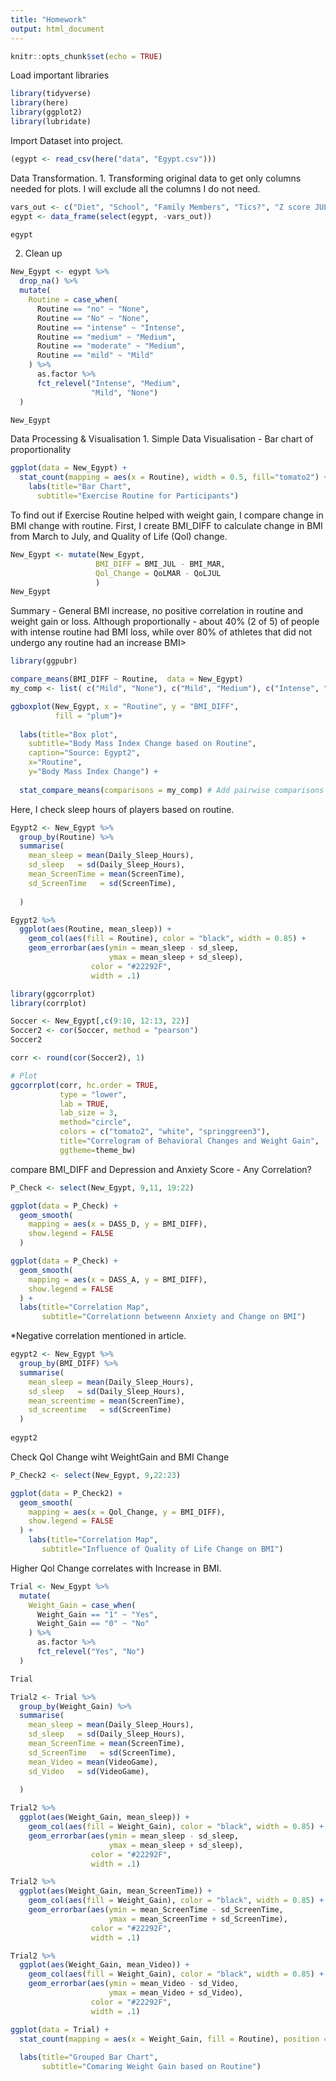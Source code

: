 ```yaml
---
title: "Homework"
output: html_document
---
```


```r
knitr::opts_chunk$set(echo = TRUE)
```

Load important libraries
```r
library(tidyverse)
library(here)
library(ggplot2)
library(lubridate)
```

Import Dataset into project.
```r
(egypt <- read_csv(here("data", "Egypt.csv")))
```

Data Transformation.
1. Transforming original data to get only columns needed for plots.
I will exclude all the columns I do not need.
```r
vars_out <- c("Diet", "School", "Family Members", "Tics?", "Z score JUL", "Percentile JUL", "Z score MAR", "Percentile_MAR", "Name", "Group", "Weight_Change", "...35", "...36", "Sleep Questionnaire", "Sport")
egypt <- data_frame(select(egypt, -vars_out))

egypt
```

2. Clean up

```r
New_Egypt <- egypt %>% 
  drop_na() %>% 
  mutate(
    Routine = case_when(
      Routine == "no" ~ "None",
      Routine == "No" ~ "None",
      Routine == "intense" ~ "Intense",
      Routine == "medium" ~ "Medium",
      Routine == "moderate" ~ "Medium",
      Routine == "mild" ~ "Mild"
    ) %>% 
      as.factor %>% 
      fct_relevel("Intense", "Medium",
                  "Mild", "None")
  )

New_Egypt
```


Data Processing & Visualisation 
1. Simple Data Visualisation - Bar chart of proportionality
```r
ggplot(data = New_Egypt) + 
  stat_count(mapping = aes(x = Routine), width = 0.5, fill="tomato2") + 
    labs(title="Bar Chart", 
      subtitle="Exercise Routine for Participants")
```
To find out if Exercise Routine helped with weight gain, I compare change in BMI change with routine.
First, I create BMI_DIFF to calculate change in BMI from March to July, and Quality of Life (Qol) change.
```r
New_Egypt <- mutate(New_Egypt, 
                   BMI_DIFF = BMI_JUL - BMI_MAR,
                   Qol_Change = QoLMAR - QoLJUL
                   )
New_Egypt


```


Summary - General BMI increase, no positive correlation in routine and weight gain or loss.
Although proportionally - about 40% (2 of 5) of people with intense routine had BMI loss, while over 80% of athletes that did not undergo any routine had an increase BMI> 


```r
library(ggpubr)

compare_means(BMI_DIFF ~ Routine,  data = New_Egypt)
my_comp <- list( c("Mild", "None"), c("Mild", "Medium"), c("Intense", "Medium"), c("Intense", "Mild"), c("Intense", "None") )

ggboxplot(New_Egypt, x = "Routine", y = "BMI_DIFF",
          fill = "plum")+ 
  
  labs(title="Box plot", 
    subtitle="Body Mass Index Change based on Routine",
    caption="Source: Egypt2",
    x="Routine",
    y="Body Mass Index Change") +
  
  stat_compare_means(comparisons = my_comp) # Add pairwise comparisons p-value

```

Here, I check sleep hours of players based on routine.

```r
Egypt2 <- New_Egypt %>% 
  group_by(Routine) %>% 
  summarise(
    mean_sleep = mean(Daily_Sleep_Hours),
    sd_sleep   = sd(Daily_Sleep_Hours), 
    mean_ScreenTime = mean(ScreenTime),
    sd_ScreenTime   = sd(ScreenTime), 
    
  ) 

Egypt2 %>% 
  ggplot(aes(Routine, mean_sleep)) +
    geom_col(aes(fill = Routine), color = "black", width = 0.85) +
    geom_errorbar(aes(ymin = mean_sleep - sd_sleep,
                      ymax = mean_sleep + sd_sleep),
                  color = "#22292F",
                  width = .1)


```


```r
library(ggcorrplot)
library(corrplot)

Soccer <- New_Egypt[,c(9:10, 12:13, 22)]
Soccer2 <- cor(Soccer, method = "pearson")
Soccer2

corr <- round(cor(Soccer2), 1)

# Plot
ggcorrplot(corr, hc.order = TRUE, 
           type = "lower", 
           lab = TRUE, 
           lab_size = 3, 
           method="circle", 
           colors = c("tomato2", "white", "springgreen3"), 
           title="Correlogram of Behavioral Changes and Weight Gain", 
           ggtheme=theme_bw)
```
compare BMI_DIFF and Depression and Anxiety Score - Any Correlation? 
```r
P_Check <- select(New_Egypt, 9,11, 19:22)

ggplot(data = P_Check) +
  geom_smooth(
    mapping = aes(x = DASS_D, y = BMI_DIFF),
    show.legend = FALSE
  ) 

```

```r
ggplot(data = P_Check) +
  geom_smooth(
    mapping = aes(x = DASS_A, y = BMI_DIFF),
    show.legend = FALSE
  ) + 
  labs(title="Correlation Map", 
       subtitle="Correlationn betweenn Anxiety and Change on BMI") 
```
*Negative correlation mentioned in article.


```r
egypt2 <- New_Egypt %>% 
  group_by(BMI_DIFF) %>% 
  summarise(
    mean_sleep = mean(Daily_Sleep_Hours),
    sd_sleep   = sd(Daily_Sleep_Hours),
    mean_screentime = mean(ScreenTime),
    sd_screentime   = sd(ScreenTime)
  )
    
egypt2
```

Check Qol Change wiht WeightGain and BMI Change

```r
P_Check2 <- select(New_Egypt, 9,22:23)

ggplot(data = P_Check2) +
  geom_smooth(
    mapping = aes(x = Qol_Change, y = BMI_DIFF),
    show.legend = FALSE
  ) +
    labs(title="Correlation Map", 
       subtitle="Influence of Quality of Life Change on BMI") 
```
Higher Qol Change correlates with Increase in BMI.

```r
Trial <- New_Egypt %>% 
  mutate(
    Weight_Gain = case_when(
      Weight_Gain == "1" ~ "Yes",
      Weight_Gain == "0" ~ "No"
    ) %>% 
      as.factor %>% 
      fct_relevel("Yes", "No")
  )

Trial
```

```r
Trial2 <- Trial %>% 
  group_by(Weight_Gain) %>% 
  summarise(
    mean_sleep = mean(Daily_Sleep_Hours),
    sd_sleep   = sd(Daily_Sleep_Hours), 
    mean_ScreenTime = mean(ScreenTime),
    sd_ScreenTime   = sd(ScreenTime), 
    mean_Video = mean(VideoGame),
    sd_Video   = sd(VideoGame), 
    
  ) 

Trial2 %>% 
  ggplot(aes(Weight_Gain, mean_sleep)) +
    geom_col(aes(fill = Weight_Gain), color = "black", width = 0.85) +
    geom_errorbar(aes(ymin = mean_sleep - sd_sleep,
                      ymax = mean_sleep + sd_sleep),
                  color = "#22292F",
                  width = .1)

Trial2 %>% 
  ggplot(aes(Weight_Gain, mean_ScreenTime)) +
    geom_col(aes(fill = Weight_Gain), color = "black", width = 0.85) +
    geom_errorbar(aes(ymin = mean_ScreenTime - sd_ScreenTime,
                      ymax = mean_ScreenTime + sd_ScreenTime),
                  color = "#22292F",
                  width = .1)

Trial2 %>% 
  ggplot(aes(Weight_Gain, mean_Video)) +
    geom_col(aes(fill = Weight_Gain), color = "black", width = 0.85) +
    geom_errorbar(aes(ymin = mean_Video - sd_Video,
                      ymax = mean_Video + sd_Video),
                  color = "#22292F",
                  width = .1)

```


```r
ggplot(data = Trial) + 
  stat_count(mapping = aes(x = Weight_Gain, fill = Routine), position = "dodge") +
  
  labs(title="Grouped Bar Chart", 
       subtitle="Comaring Weight Gain based on Routine")
```





